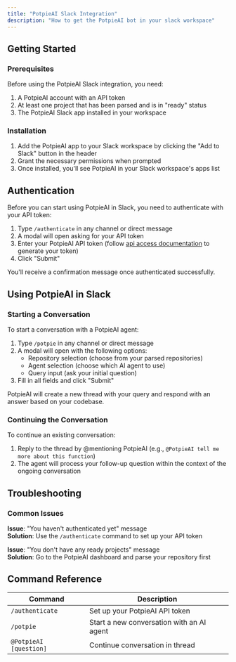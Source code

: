 ```yaml
---
title: "PotpieAI Slack Integration"
description: "How to get the PotpieAI bot in your slack workspace"
---
```


## Getting Started

### Prerequisites

Before using the PotpieAI Slack integration, you need:

1. A PotpieAI account with an API token
2. At least one project that has been parsed and is in "ready" status
3. The PotpieAI Slack app installed in your workspace

### Installation

1. Add the PotpieAI app to your Slack workspace by clicking the "Add to Slack" button in the header
2. Grant the necessary permissions when prompted
3. Once installed, you'll see PotpieAI in your Slack workspace's apps list

## Authentication

Before you can start using PotpieAI in Slack, you need to authenticate with your API token:

1. Type `/authenticate` in any channel or direct message
2. A modal will open asking for your API token
3. Enter your PotpieAI API token (follow [api access documentation](https://docs.potpie.ai/agents/api-access) to generate your token)
4. Click "Submit"

You'll receive a confirmation message once authenticated successfully.

## Using PotpieAI in Slack

### Starting a Conversation

To start a conversation with a PotpieAI agent:

1. Type `/potpie` in any channel or direct message
2. A modal will open with the following options:
   - Repository selection (choose from your parsed repositories)
   - Agent selection (choose which AI agent to use)
   - Query input (ask your initial question)
3. Fill in all fields and click "Submit"

PotpieAI will create a new thread with your query and respond with an answer based on your codebase.

### Continuing the Conversation

To continue an existing conversation:

1. Reply to the thread by @mentioning PotpieAI (e.g., `@PotpieAI tell me more about this function`)
2. The agent will process your follow-up question within the context of the ongoing conversation

## Troubleshooting

### Common Issues

**Issue**: "You haven't authenticated yet" message  
**Solution**: Use the `/authenticate` command to set up your API token

**Issue**: "You don't have any ready projects" message  
**Solution**: Go to the PotpieAI dashboard and parse your repository first

## Command Reference

| Command                | Description                               |
| ---------------------- | ----------------------------------------- |
| `/authenticate`        | Set up your PotpieAI API token            |
| `/potpie`              | Start a new conversation with an AI agent |
| `@PotpieAI [question]` | Continue conversation in thread           |
